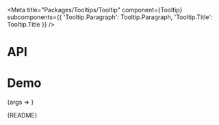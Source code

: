 
<Meta
  title="Packages/Tooltips/Tooltip"
  component={Tooltip}
  subcomponents={{
    'Tooltip.Paragraph': Tooltip.Paragraph,
    'Tooltip.Title': Tooltip.Title
  }}
/>

# API

<ArgsTable />

# Demo

<Canvas>
  <Story
    name="Tooltip"
    args={{
      content: CONTENT,
      delayMS: 500,
      hasArrow: true
    }}
    argTypes={{
      isVisible: { control: 'boolean' },
      appendToNode: { control: false }
    }}
    parameters={{
      design: {
        allowFullscreen: true,
        type: 'figma',
        url: 'https://www.figma.com/file/6g87L4FdKZTA3knt3Rsfdx/Garden?node-id=103%3A25293'
      }
    }}
  >
    {args => <TooltipStory {...args} />}
  </Story>
</Canvas>

<Markdown>{README}</Markdown>
